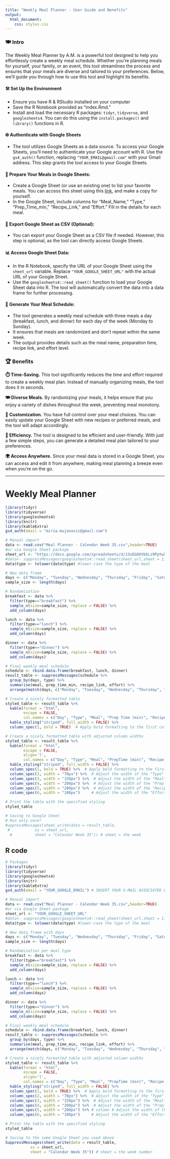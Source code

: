 ```yaml
---
title: "Weekly Meal Planner - User Guide and Benefits"
output:
  html_document:
    css: styles.css
---
```


### **🍽️ Intro**
The Weekly Meal Planner by A.M. is a powerful tool designed to help you effortlessly create a weekly meal schedule. Whether you're planning meals for yourself, your family, or an event, this tool streamlines the process and ensures that your meals are diverse and tailored to your preferences. Below, we'll guide you through how to use this tool and highlight its benefits.

#### **🛠️ Set Up the Environment**
   - Ensure you have R & RStudio installed on your computer
   - Save the R Notebook provided as "index.Rmd."
   - Install and load the necessary R packages: `tidyr`, `tidyverse`, and `googlesheets4`. You can do this using the `install.packages()` and `library()` functions in R.

#### **🌐 Authenticate with Google Sheets**
   - The tool utilizes Google Sheets as a data source. To access your Google Sheets, you'll need to authenticate your Google account with R. Use the `gs4_auth()` function, replacing `"YOUR_EMAIL@gmail.com"` with your Gmail address. This step grants the tool access to your Google Sheets.

#### **🍲 Prepare Your Meals in Google Sheets:**
   - Create a Google Sheet (or use an existing one) to list your favorite meals. You can access this sheet using this [link](https://docs.google.com/spreadsheets/d/13uEbDKVbkLz9PpYwXzOLZAgw_ZWppBm7pjnDbHnH9yA/edit#gid=0), and make a copy for yourself.
   - In the Google Sheet, include columns for "Meal_Name," "Type," "Prep_Time_min," "Recipe_Link," and "Effort." Fill in the details for each meal.

#### **💾 Export Google Sheet as CSV (Optional):**
   - You can export your Google Sheet as a CSV file if needed. However, this step is optional, as the tool can directly access Google Sheets.

#### **📊 Access Google Sheet Data:**
   - In the R Notebook, specify the URL of your Google Sheet using the `sheet_url` variable. Replace `"YOUR_GOOGLE_SHEET_URL"` with the actual URL of your Google Sheet.
   - Use the `googlesheets4::read_sheet()` function to load your Google Sheet data into R. The tool will automatically convert the data into a data frame for further processing.

#### **📅 Generate Your Meal Schedule:**
   - The tool generates a weekly meal schedule with three meals a day (breakfast, lunch, and dinner) for each day of the week (Monday to Sunday).
   - It ensures that meals are randomized and don't repeat within the same week.
   - The output provides details such as the meal name, preparation time, recipe link, and effort level.

### **🏆 Benefits**

**⏱️ Time-Saving.** This tool significantly reduces the time and effort required to create a weekly meal plan. Instead of manually organizing meals, the tool does it in seconds.

**🍽️ Diverse Meals.** By randomizing your meals, it helps ensure that you enjoy a variety of dishes throughout the week, preventing meal monotony.

**🔧 Customization.** You have full control over your meal choices. You can easily update your Google Sheet with new recipes or preferred meals, and the tool will adapt accordingly.

**🚀 Efficiency.** The tool is designed to be efficient and user-friendly. With just a few simple steps, you can generate a detailed meal plan tailored to your preferences.

**🌍 Access Anywhere.** Since your meal data is stored in a Google Sheet, you can access and edit it from anywhere, making meal planning a breeze even when you're on the go.

---

# Weekly Meal Planner

```r
library(tidyr)
library(tidyverse)
library(googlesheets4)
library(knitr)
library(kableExtra)
gs4_auth(email = "mirza.mujanovic@gmail.com")
```

```r
# Manual import
data <- read.csv("Meal Planner - Calendar Week 35.csv",header=TRUE)
#or via Google Sheet package
sheet_url <- "https://docs.google.com/spreadsheets/d/13uEbDKVbkLz9PpYwXzOLZAgw_ZWppBm7pjnDbHnH9yA/edit#gid=1859631947"
#data<- suppressMessages(googlesheets4::read_sheet(sheet_url,sheet = 1)) # IMPORTANT: sheet = 1 means it takes first sheet tab.
data$type <- tolower(data$type) #lower-case the type of the meal
```


```r
# New data frame
days <- c("Monday", "Tuesday", "Wednesday", "Thursday", "Friday", "Saturday", "Sunday")
sample_size <- length(days)

# Randomization
breakfast <- data %>% 
  filter(type=="breakfast") %>%
  sample_n(size=sample_size, replace = FALSE) %>%
  add_column(days)

lunch <- data %>% 
  filter(type=="lunch") %>%
  sample_n(size=sample_size, replace = FALSE) %>%
  add_column(days)

dinner <- data %>% 
  filter(type=="dinner") %>%
  sample_n(size=sample_size, replace = FALSE) %>%
  add_column(days)
```

```r
# Final weekly meal schedule
schedule <- rbind.data.frame(breakfast, lunch, dinner)
result_table <- suppressMessages(schedule %>%
  group_by(days, type) %>%
  summarise(meal, prep_time_min, recipe_link, effort) %>%
  arrange(match(days, c("Monday", "Tuesday", "Wednesday", "Thursday", "Friday", "Saturday", "Sunday"))))

# Create a nicely formatted table
styled_table <- result_table %>%
  kable(format = "html",
        escape = FALSE,
        col.names = c("Day", "Type", "Meal", "Prep Time (min)", "Recipe Link", "Effort Level")) %>%
  kable_styling("striped", full_width = FALSE) %>%
  column_spec(1, bold = TRUE)  # Apply bold formatting to the first column (days)

# Create a nicely formatted table with adjusted column widths
styled_table <- result_table %>%
  kable(format = "html",
        escape = FALSE,
        align='l',
        col.names = c("Day", "Type", "Meal", "PrepTime (min)", "Recipe Link", "Effort Level")) %>%
  kable_styling("striped", full_width = FALSE) %>%
  column_spec(1, bold = TRUE) %>%  # Apply bold formatting to the first column (days)
  column_spec(2, width = "70px") %>%  # Adjust the width of the "Type" column
  column_spec(3, width = "150px") %>%  # Adjust the width of the "Meal" column
  column_spec(4, width = "200px") %>%  # Adjust the width of the "Prep Time (min)" column
  column_spec(5, width = "200px") %>%  # Adjust the width of the "Recipe Link" column
  column_spec(6, width = "100px")     # Adjust the width of the "Effort Level" column

# Print the table with the specified styling
styled_table

```


```r
# Saving to Google Sheet 
# Run only once!
#uppressMessages(sheet_write(data = result_table,
 #           ss = sheet_url,
  #          sheet = "Calendar Week 35")) # sheet = the week 
```

## R code
```r
# Packages
library(tidyr)
library(tidyverse)
library(googlesheets4)
library(knitr)
library(kableExtra)
gs4_auth(email = "YOUR_GOOGLE_EMAIL") # INSERT YOUR G-MAIL ASSOCIATED WITH YOUR GOOGLE SHEET ACCOUNT

# Manual import
data <- read.csv("Meal Planner - Calendar Week 35.csv",header=TRUE)
#or via Google Sheet package
sheet_url <- "YOUR_GOOGLE_SHEET_URL"
#data<- suppressMessages(googlesheets4::read_sheet(sheet_url,sheet = 1)) # IMPORTANT: sheet = 1 means it takes first sheet tab.
data$type <- tolower(data$type) #lower-case the type of the meal

# New data frame with days
days <- c("Monday", "Tuesday", "Wednesday", "Thursday", "Friday", "Saturday", "Sunday")
sample_size <- length(days)

# Randomization per meal type
breakfast <- data %>% 
  filter(type=="breakfast") %>%
  sample_n(size=sample_size, replace = FALSE) %>%
  add_column(days)

lunch <- data %>% 
  filter(type=="lunch") %>%
  sample_n(size=sample_size, replace = FALSE) %>%
  add_column(days)

dinner <- data %>% 
  filter(type=="dinner") %>%
  sample_n(size=sample_size, replace = FALSE) %>%
  add_column(days)

# Final weekly meal schedule
schedule <- rbind.data.frame(breakfast, lunch, dinner)
result_table <- suppressMessages(schedule %>%
  group_by(days, type) %>%
  summarise(meal, prep_time_min, recipe_link, effort) %>%
  arrange(match(days, c("Monday", "Tuesday", "Wednesday", "Thursday", "Friday", "Saturday", "Sunday"))))

# Create a nicely formatted table with adjusted column widths
styled_table <- result_table %>%
  kable(format = "html",
        escape = FALSE,
        align='l',
        col.names = c("Day", "Type", "Meal", "PrepTime (min)", "Recipe Link", "Effort Level")) %>%
  kable_styling("striped", full_width = FALSE) %>%
  column_spec(1, bold = TRUE) %>%  # Apply bold formatting to the first column (days)
  column_spec(2, width = "70px") %>%  # Adjust the width of the "Type" column
  column_spec(3, width = "150px") %>%  # Adjust the width of the "Meal" column
  column_spec(4, width = "200px") %>%  # Adjust the width of the "Prep Time (min)" column
  column_spec(5, width = "200px") %>% # column # Adjust the width of the "Recipe Link" column
  column_spec(6, width = "100px")     # Adjust the width of the "Effort Level" 

# Print the table with the specified styling
styled_table

# Saving to the same Google Sheet you used above
SuppressMessages(sheet_write(data = result_table,
           ss = sheet_url,
           sheet = "Calendar Week 35")) # sheet = the week number

```

